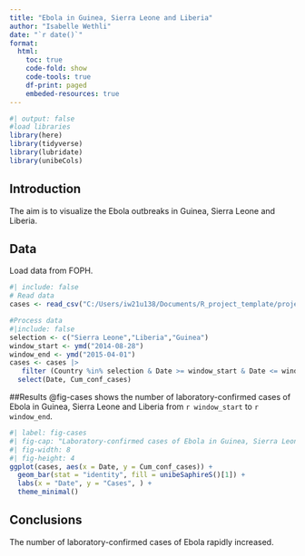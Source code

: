```yaml
---
title: "Ebola in Guinea, Sierra Leone and Liberia"
author: "Isabelle Wethli"
date: "`r date()`"
format: 
  html:
    toc: true
    code-fold: show
    code-tools: true 
    df-print: paged 
    embeded-resources: true 
---
```


```r
#| output: false 
#load libraries 
library(here)
library(tidyverse)
library(lubridate)
library(unibeCols)
```

## Introduction

The aim is to visualize the Ebola outbreaks in Guinea, Sierra Leone and Liberia.

## Data

Load data from FOPH.

```r
#| include: false
# Read data
cases <- read_csv("C:/Users/iw21u138/Documents/R_project_template/project-template-main/data/raw/ebola.csv")
```

```r
#Process data
#|include: false
selection <- c("Sierra Leone","Liberia","Guinea")
window_start <- ymd("2014-08-28")
window_end <- ymd("2015-04-01")
cases <- cases |>
   filter (Country %in% selection & Date >= window_start & Date <= window_end) |>
  select(Date, Cum_conf_cases)
```

##Results 
@fig-cases shows the number of laboratory-confirmed cases of Ebola in Guinea, Sierra Leone and Liberia from `r window_start` to `r window_end`.

```r
#| label: fig-cases
#| fig-cap: "Laboratory-confirmed cases of Ebola in Guinea, Sierra Leone and Liberia."
#| fig-width: 8
#| fig-height: 4
ggplot(cases, aes(x = Date, y = Cum_conf_cases)) +
  geom_bar(stat = "identity", fill = unibeSaphireS()[1]) +
  labs(x = "Date", y = "Cases", ) +
  theme_minimal()
```

## Conclusions

The number of laboratory-confirmed cases of Ebola rapidly increased.
